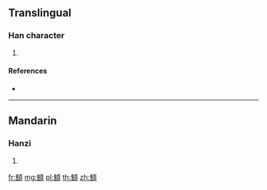 {{character info/new}}
==Translingual==

===Han character===
{{Han char|rn=181|rad=頁|as=08|sn=17|four=|canj=OGMBC}}

# {{defn|Han|sort=頁08}}

====References====
* {{Han ref|kx=1405.270|dkj=43532|dj=1923.110|hdz=74378.130|uh=9840|ud=38976}}

----

==Mandarin==

===Hanzi===
{{cmn-hanzi|pin=[[chuí]] ([[chui2]])|wg=ch'ui<sup>2</sup>}}

# {{defn|lang=cmn|sort=頁08}}

[[fr:顀]]
[[mg:顀]]
[[pl:顀]]
[[th:顀]]
[[zh:顀]]